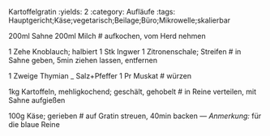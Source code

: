 Kartoffelgratin
:yields: 2
:category: Aufläufe
:tags: Hauptgericht;Käse;vegetarisch;Beilage;Büro;Mikrowelle;skalierbar

200ml Sahne
200ml Milch
# aufkochen, vom Herd nehmen

1 Zehe Knoblauch; halbiert
1 Stk Ingwer
1 Zitronenschale; Streifen
# in Sahne geben, 5min ziehen lassen, entfernen

1 Zweige Thymian
_ Salz+Pfeffer
1 Pr Muskat
# würzen

1kg Kartoffeln, mehligkochend; geschält, gehobelt
# in Reine verteilen, mit Sahne aufgießen

100g Käse; gerieben
# auf Gratin streuen, 40min backen
--- 
_Anmerkung:_ für die blaue Reine
